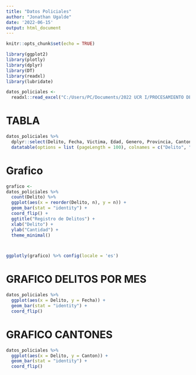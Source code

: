 ---
title: "Datos Policiales"
author: "Jonathan Ugalde"
date: '2022-06-15'
output: html_document
---

```{r setup, include=FALSE}
knitr::opts_chunk$set(echo = TRUE)
```

```{r packages, message=FALSE}



library(ggplot2)
library(plotly)
library(dplyr)
library(DT)
library(readxl)
library(lubridate)

```

```{r lectura de datos}
datos_policiales <-
  readxl::read_excel("C:/Users/PC/Documents/2022 UCR I/PROCESAMIENTO DE DATOS/Datos Policiales/datos-policiales/estadisticaspoliciales2021.xls")

```

# TABLA

```{r tabla}
datos_policiales %>%
  dplyr::select(Delito, Fecha, Victima, Edad, Genero, Provincia, Canton) %>%
  datatable(options = list (pageLength = 100), colnames = c("Delito", "Fecha", "Víctima", "Edad", "Género", "Provincia", "Cantón"))

```




# Grafico

```{r grafico}
grafico <-
datos_policiales %>%
  count(Delito) %>%
  ggplot(aes(x = reorder(Delito, n), y = n)) +
  geom_bar(stat = "identity") +
  coord_flip() +
  ggtitle("Registro de Delitos") + 
  xlab("Delito") +
  ylab("Cantidad") +
  theme_minimal()



ggplotly(grafico) %>% config(locale = 'es')

```

# GRAFICO DELITOS POR MES


```{r grafico-delitos}
datos_policiales %>%
  ggplot(aes(x = Delito, y = Fecha)) +
  geom_bar(stat = "identity") +
  coord_flip() 

```



# GRAFICO CANTONES

```{r grafico-cantones}
datos_policiales %>%
  ggplot(aes(x = Delito, y = Canton)) +
  geom_bar(stat = "identity") +
  coord_flip()
  
```



